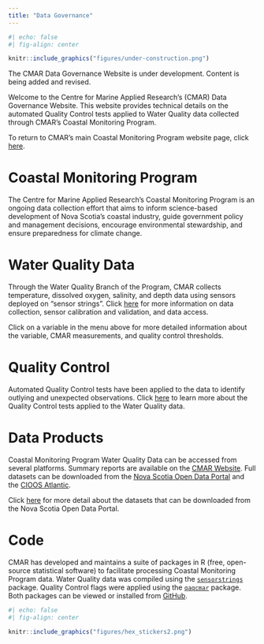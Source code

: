 ```yaml
---
title: "Data Governance"
---
```


```r
#| echo: false
#| fig-align: center

knitr::include_graphics("figures/under-construction.png")
```

The CMAR Data Governance Website is under development. Content is being added and revised.

Welcome to the Centre for Marine Applied Research's (CMAR) Data Governance Website. This website provides technical details on the automated Quality Control tests applied to Water Quality data collected through CMAR's Coastal Monitoring Program.

To return to CMAR's main Coastal Monitoring Program website page, click [here](https://cmar.ca/coastal-monitoring-program/).

# Coastal Monitoring Program

The Centre for Marine Applied Research's Coastal Monitoring Program is an ongoing data collection effort that aims to inform science-based development of Nova Scotia's coastal industry, guide government policy and management decisions, encourage environmental stewardship, and ensure preparedness for climate change. 


# Water Quality Data

Through the Water Quality Branch of the Program, CMAR collects temperature, dissolved oxygen, salinity, and depth data using sensors deployed on “sensor strings”. Click [here](../pages/cmp_water_quality.qmd) for more information on data collection, sensor calibration and validation, and data access.

Click on a variable in the menu above for more detailed information about the variable, CMAR measurements, and quality control thresholds. 


# Quality Control

Automated Quality Control tests have been applied to the data to identify outlying and unexpected observations. Click [here](../pages/qc_tests.qmd) to learn more about the Quality Control tests applied to the Water Quality data.

# Data Products

Coastal Monitoring Program Water Quality Data can be accessed from several platforms. Summary reports are available on the [CMAR Website](https://cmar.ca/reports/). Full datasets can be downloaded from the [Nova Scotia Open Data Portal](https://data.novascotia.ca/browse?tags=coastal+monitoring+program) and the [CIOOS Atlantic](https://catalogue.cioosatlantic.ca/organization/cmar).

Click [here](../pages/cmp_data_products.qmd) for more detail about the datasets that can be downloaded from the Nova Scotia Open Data Portal.


# Code

CMAR has developed and maintains a suite of packages in R (free, open-source statistical software) to facilitate processing Coastal Monitoring Program data. Water Quality data was compiled using the [`sensorstrings`](https://github.com/dempsey-CMAR/sensorstrings) package. Quality Control flags were applied using the [`qaqcmar`](https://github.com/dempsey-CMAR/qaqcmar) package. Both packages can be viewed or installed from [GitHub](https://github.com/dempsey-CMAR).


```r
#| echo: false
#| fig-align: center

knitr::include_graphics("figures/hex_stickers2.png")
```






